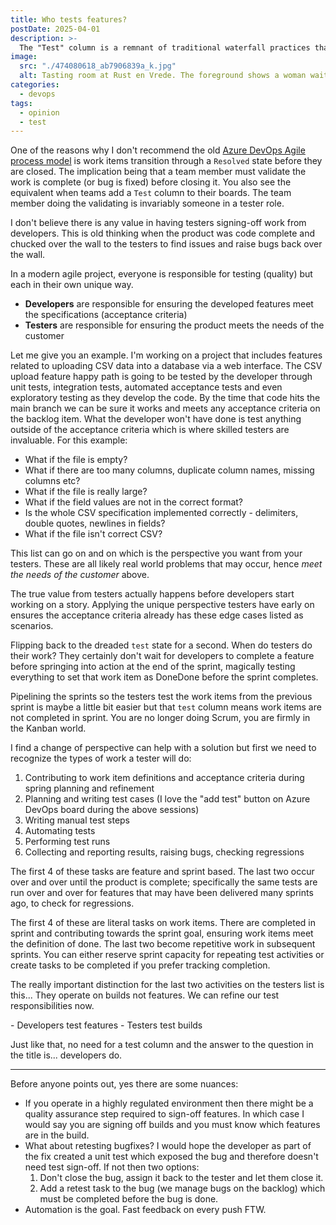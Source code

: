 ```yaml
---
title: Who tests features?
postDate: 2025-04-01
description: >-
  The "Test" column is a remnant of traditional waterfall practices that has no place in a truly agile environment. By shifting left, using automation, and focusing on the unique skills each role brings to the project, you can create a more efficient and effective workflow that delivers high-quality software.
image:
  src: "./474080618_ab7906839a_k.jpg"
  alt: Tasting room at Rust en Vrede. The foreground shows a woman waiting to be served at a wooden bar. Behind are some very large bottles of wine arranged in height order. At the back is a row of giant steel fermenting tanks.
categories:
  - devops
tags:
  - opinion
  - test
---
```


One of the reasons why I don't recommend the old [Azure DevOps Agile process model](/2024/03/perfect-process-model/) is work items transition through a `Resolved` state before they are closed. The implication being that a team member must validate the work is complete (or bug is fixed) before closing it. You also see the equivalent when teams add a `Test` column to their boards. The team member doing the validating is invariably someone in a tester role.

I don't believe there is any value in having testers signing-off work from developers. This is old thinking when the product was code complete and chucked over the wall to the testers to find issues and raise bugs back over the wall.

In a modern agile project, everyone is responsible for testing (quality) but each in their own unique way.

- **Developers** are responsible for ensuring the developed features meet the specifications (acceptance criteria)
- **Testers** are responsible for ensuring the product meets the needs of the customer

Let me give you an example. I'm working on a project that includes features related to uploading CSV data into a database via a web interface. The CSV upload feature happy path is going to be tested by the developer through unit tests, integration tests, automated acceptance tests and even exploratory testing as they develop the code. By the time that code hits the main branch we can be sure it works and meets any acceptance criteria on the backlog item. What the developer won't have done is test anything outside of the acceptance criteria which is where skilled testers are invaluable. For this example:

- What if the file is empty?
- What if there are too many columns, duplicate column names, missing columns etc?
- What if the file is really large?
- What if the field values are not in the correct format?
- Is the whole CSV specification implemented correctly - delimiters, double quotes, newlines in fields?
- What if the file isn't correct CSV?

This list can go on and on which is the perspective you want from your testers. These are all likely real world problems that may occur, hence _meet the needs of the customer_ above.

<Aside type="note" title="">
The true value from testers actually happens before developers start working on a story. Applying the unique perspective testers have early on ensures the acceptance criteria already has these edge cases listed as scenarios.
</Aside>

Flipping back to the dreaded `test` state for a second. When do testers do their work? They certainly don't wait for developers to complete a feature before springing into action at the end of the sprint, magically testing everything to set that work item as DoneDone before the sprint completes.

Pipelining the sprints so the testers test the work items from the previous sprint is maybe a little bit easier but that `test` column means work items are not completed in sprint. You are no longer doing Scrum, you are firmly in the Kanban world.

I find a change of perspective can help with a solution but first we need to recognize the types of work a tester will do:

1. Contributing to work item definitions and acceptance criteria during spring planning and refinement
2. Planning and writing test cases (I love the "add test" button on Azure DevOps board during the above sessions)
3. Writing manual test steps
4. Automating tests
5. Performing test runs
6. Collecting and reporting results, raising bugs, checking regressions

The first 4 of these tasks are feature and sprint based. The last two occur over and over until the product is complete; specifically the same tests are run over and over for features that may have been delivered many sprints ago, to check for regressions.

The first 4 of these are literal tasks on work items. There are completed in sprint and contributing towards the sprint goal, ensuring work items meet the definition of done. The last two become repetitive work in subsequent sprints. You can either reserve sprint capacity for repeating test activities or create tasks to be completed if you prefer tracking completion.

The really important distinction for the last two activities on the testers list is this... They operate on builds not features. We can refine our test responsibilities now.

<Aside type="important" title="Test Responsibilities">
- Developers test features
- Testers test builds
</Aside>

Just like that, no need for a test column and the answer to the question in the title is... developers do.

----

Before anyone points out, yes there are some nuances:

- If you operate in a highly regulated environment then there might be a quality assurance step required to sign-off features. In which case I would say you are signing off builds and you must know which features are in the build.
- What about retesting bugfixes? I would hope the developer as part of the fix created a unit test which exposed the bug and therefore doesn't need test sign-off. If not then two options:
  1. Don't close the bug, assign it back to the tester and let them close it.
  2. Add a retest task to the bug (we manage bugs on the backlog) which must be completed before the bug is done.
- Automation is the goal. Fast feedback on every push FTW.

